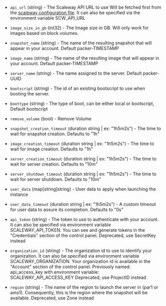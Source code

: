 <!-- Code generated from the comments of the Config struct in builder/scaleway/config.go; DO NOT EDIT MANUALLY -->

- `api_url` (string) - The Scaleway API URL to use
  Will be fetched first from the [scaleway configuration file](https://github.com/scaleway/scaleway-sdk-go/blob/master/scw/README.md).
  It can also be specified via the environment variable SCW_API_URL

- `image_size_in_gb` (int32) - The Image size in GB. Will only work for images based on block volumes.

- `snapshot_name` (string) - The name of the resulting snapshot that will
  appear in your account. Default packer-TIMESTAMP

- `image_name` (string) - The name of the resulting image that will appear in
  your account. Default packer-TIMESTAMP

- `server_name` (string) - The name assigned to the server. Default
  packer-UUID

- `bootscript` (string) - The id of an existing bootscript to use when
  booting the server.

- `boottype` (string) - The type of boot, can be either local or
  bootscript, Default bootscript

- `remove_volume` (bool) - Remove Volume

- `snapshot_creation_timeout` (duration string | ex: "1h5m2s") - The time to wait for snapshot creation. Defaults to "1h"

- `image_creation_timeout` (duration string | ex: "1h5m2s") - The time to wait for image creation. Defaults to "1h"

- `server_creation_timeout` (duration string | ex: "1h5m2s") - The time to wait for server creation. Defaults to "10m"

- `server_shutdown_timeout` (duration string | ex: "1h5m2s") - The time to wait for server shutdown. Defaults to "10m"

- `user_data` (map[string]string) - User data to apply when launching the instance

- `user_data_timeout` (duration string | ex: "1h5m2s") - A custom timeout for user data to assure its completion. Defaults to "0s"

- `api_token` (string) - The token to use to authenticate with your account.
  It can also be specified via environment variable SCALEWAY_API_TOKEN. You
  can see and generate tokens in the "Credentials"
  section of the control panel.
  Deprecated, use SecretKey instead

- `organization_id` (string) - The organization id to use to identify your
  organization. It can also be specified via environment variable
  SCALEWAY_ORGANIZATION. Your organization id is available in the
  "Account" section of the
  control panel.
  Previously named: api_access_key with environment variable: SCALEWAY_API_ACCESS_KEY
  Deprecated, use ProjectID instead

- `region` (string) - The name of the region to launch the server in (par1
  or ams1). Consequently, this is the region where the snapshot will be
  available.
  Deprecated, use Zone instead

<!-- End of code generated from the comments of the Config struct in builder/scaleway/config.go; -->
